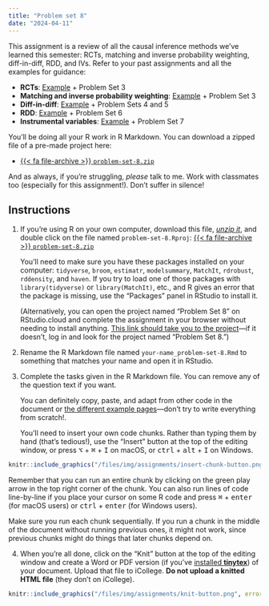 ```yaml
---
title: "Problem set 8"
date: "2024-04-11"
---
```


This assignment is a review of all the causal inference methods we've learned this semester: RCTs, matching and inverse probability weighting, diff-in-diff, RDD, and IVs. Refer to your past assignments and all the examples for guidance:

- **RCTs**: [Example](/example/rcts.qmd) + Problem Set 3
- **Matching and inverse probability weighting**: [Example](/example/matching-ipw.qmd) + Problem Set 3
- **Diff-in-diff**: [Example](/example/diff-in-diff.qmd) + Problem Sets 4 and 5
- **RDD**: [Example](/example/rdd.qmd) + Problem Set 6
- **Instrumental variables**: [Example](/example/iv.qmd) + Problem Set 7

You'll be doing all your R work in R Markdown. You can download a zipped file of a pre-made project here:

- [{{< fa file-archive >}} `problem-set-8.zip`](/projects/problem-set-8.zip)

And as always, if you're struggling, *please* talk to me. Work with classmates too (especially for this assignment!). Don't suffer in silence!


## Instructions

1. If you're using R on your own computer, download this file, [*unzip it*](/resource/unzipping.qmd), and double click on the file named `problem-set-8.Rproj`: [{{< fa file-archive >}} `problem-set-8.zip`](/projects/problem-set-8.zip)

   You'll need to make sure you have these packages installed on your computer: `tidyverse`, `broom`, `estimatr`, `modelsummary`, `MatchIt`, `rdrobust`, `rddensity`, and `haven`. If you try to load one of those packages with `library(tidyverse)` or `library(MatchIt)`, etc., and R gives an error that the package is missing, use the "Packages" panel in RStudio to install it.

   (Alternatively, you can open the project named "Problem Set 8" on RStudio.cloud and complete the assignment in your browser without needing to install anything. [This link should take you to the project](https://rstudio.cloud/spaces/269500/content/4357655)—if it doesn't, log in and look for the project named "Problem Set 8.")

2. Rename the R Markdown file named `your-name_problem-set-8.Rmd` to something that matches your name and open it in RStudio.

3. Complete the tasks given in the R Markdown file. You can remove any of the question text if you want.

   You can definitely copy, paste, and adapt from other code in the document or [the different example pages](/example/index.qmd)—don't try to write everything from scratch!.

   You'll need to insert your own code chunks. Rather than typing them by hand (that's tedious!), use the "Insert" button at the top of the editing window, or press  <kbd>⌥</kbd> + <kbd>⌘</kbd> + <kbd>I</kbd> on macOS, or <kbd>ctrl</kbd> + <kbd>alt</kbd> + <kbd>I</kbd> on Windows.

```r
knitr::include_graphics("/files/img/assignments/insert-chunk-button.png", error = FALSE)
```

   Remember that you can run an entire chunk by clicking on the green play arrow in the top right corner of the chunk. You can also run lines of code line-by-line if you place your cursor on some R code and press <kbd>⌘</kbd> + <kbd>enter</kbd> (for macOS users) or <kbd>ctrl</kbd> + <kbd>enter</kbd> (for Windows users).

   Make sure you run each chunk sequentially. If you run a chunk in the middle of the document without running previous ones, it might not work, since previous chunks might do things that later chunks depend on.

4. When you're all done, click on the "Knit" button at the top of the editing window and create a Word or PDF version (if you've [installed **tinytex**](/resource/install.qmd#install-tinytex)) of your document. Upload that file to iCollege. **Do not upload a knitted HTML file** (they don't on iCollege).

```r
knitr::include_graphics("/files/img/assignments/knit-button.png", error = FALSE)
```

